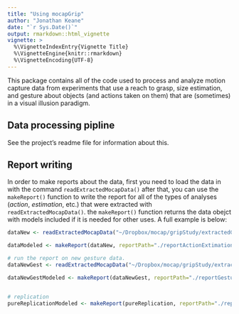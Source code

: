 ```yaml
---
title: "Using mocapGrip"
author: "Jonathan Keane"
date: "`r Sys.Date()`"
output: rmarkdown::html_vignette
vignette: >
  %\VignetteIndexEntry{Vignette Title}
  %\VignetteEngine{knitr::rmarkdown}
  %\VignetteEncoding{UTF-8}
---
```


This package contains all of the code used to process and analyze motion capture data from experiments that use a reach to grasp, size estimation, and gesture about objects (and actions taken on them) that are (sometimes) in a visual illusion paradigm.

## Data processing pipline

See the project's readme file for information about this.

## Report writing

In order to make reports about the data, first you need to load the data in with the command `readExtractedMocapData()` after that, you can use the `makeReport()` function to write the report for all of the types of analyses (*action*, *estimation*, etc.) that were extracted with `readExtractedMocapData()`. the `makeReport()` function returns the data obejct with models included if it is needed for other uses.  A full example is below: 

```r
dataNew <- readExtractedMocapData("~/Dropbox/mocap/gripStudy/extractedGestData/", c("action", "estimation",  "release", "estMaxGrip"), includeFullData = FALSE)

dataModeled <- makeReport(dataNew, reportPath="./reportActionExtimationFromGestureTrials.Rmd")
```

```r
# run the report on new gesture data.
dataNewGest <- readExtractedMocapData("~/Dropbox/mocap/gripStudy/extractedGestData/", c("action", "estimation", "gestMaxGrip", "gestMove"), includeFullData = FALSE)

dataNewGestModeled <- makeReport(dataNewGest, reportPath="./reportGesture.Rmd")


# replication
pureReplicationModeled <- makeReport(pureReplication, reportPath="./reportReplication.Rmd")


```
